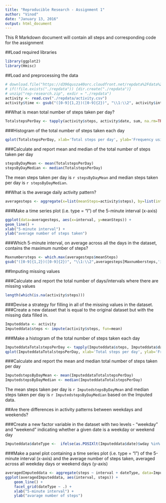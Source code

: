 ```yaml
---
title: "Reproducible Research - Assignment 1"
author: "Vinod"
date: "January 13, 2016"
output: html_document
---
```


This R Markdown document will contain all steps and corresponding code for the assignment

##Load required libraries

```r
library(ggplot2)
library(Hmisc)
```

##Load and preprocessing the data

```r
# download.file("https://d396qusza40orc.cloudfront.net/repdata%2Fdata%2Factivity.zip", "rep-research.zip")
# if(!file.exists("./repdata")) {dir.create("./repdata")}
# unzip("rep-research.zip", exdir = "./repdata")
activity <- read.csv("./repdata/activity.csv")
activity$time <- gsub("([0-9]{1,2})([0-9]{2})", "\\1:\\2", activity$interval)
```

##What is mean total number of steps taken per day?

```r
TotalstepsPerDay <- tapply(activity$steps, activity$date, sum, na.rm=TRUE)
```

###Histogram of the total number of steps taken each day

```r
qplot(TotalstepsPerDay, xlab='Total steps per day', ylab='Frequency using binwith 500', binwidth=500)
```

###Calculate and report mean and median of the total number of steps taken per day

```r
stepsByDayMean <- mean(TotalstepsPerDay)
stepsByDayMedian <- median(TotalstepsPerDay)
```

The mean steps taken per day is `r stepsByDayMean` and median steps taken per day is `r stepsByDayMedian`.

##What is the average daily activity pattern?

```r
averagesteps <- aggregate(x=list(meanSteps=activity$steps), by=list(interval=activity$interval), FUN=mean, na.rm=TRUE)
```

###Make a time series plot (i.e. type = "l") of the 5-minute interval (x-axis)

```r
ggplot(data=averagesteps, aes(x=interval, y=meanSteps)) +
geom_line() +
xlab("5-minute interval") +
ylab("average number of steps taken")
```

###Which 5-minute interval, on average across all the days in the dataset, contains the maximum number of steps?

```r
Maxnumbersteps <- which.max(averagesteps$meanSteps)
gsub("([0-9]{1,2})([0-9]{2})", "\\1:\\2",averagesteps[Maxnumbersteps,'interval'])
```

##Imputing missing values

###Calculate and report the total  number of days/intervals where there are missing values

```r
length(which(is.na(activity$steps)))
```

###Devise a strategy for filling in all of the missing values in the dataset.
###Create a new dataset that is equal to the original dataset but with the missing data filled in.

```r
Imputeddata <- activity
Imputeddata$steps <- impute(activity$steps, fun=mean)
```

###Make a histogram of the total number of steps taken each day

```r
ImputeddataTotalstepsPerDay <- tapply(Imputeddata$steps, Imputeddata$date, sum, na.rm=TRUE)
qplot(ImputeddataTotalstepsPerDay, xlab='Total steps per day', ylab='Frequency using binwith 500', binwidth=500)
```

###Calculate and report the mean and median total number of steps taken per day

```r
ImputedstepsByDayMean <- mean(ImputeddataTotalstepsPerDay)
ImputedstepsByDayMedian <- median(ImputeddataTotalstepsPerDay)
```

The mean steps taken per day is `r ImputedstepsByDayMean` and median steps taken per day is `r ImputedstepsByDayMedian` based on the Imputed data.

##Are there differences in activity patterns between weekdays and weekends?

###Create a new factor variable in the dataset with two levels - "weekday" and "weekend" indicating whether a given date is a weekday or weekend day

```r
Imputeddata$dateType <-  ifelse(as.POSIXlt(Imputeddata$date)$wday %in% c(0,6), 'weekend', 'weekday')
```

###Make a panel plot containing a time series plot (i.e. type = "l") of the 5-minute interval (x-axis) and the average number of steps taken, averaged across all weekday days or weekend days (y-axis)

```r
averagedImputeddata <- aggregate(steps ~ interval + dateType, data=Imputeddata, mean)
ggplot(averagedImputeddata, aes(interval, steps)) + 
    geom_line() + 
    facet_grid(dateType ~ .) +
    xlab("5-minute interval") + 
    ylab("avarage number of steps")
```

